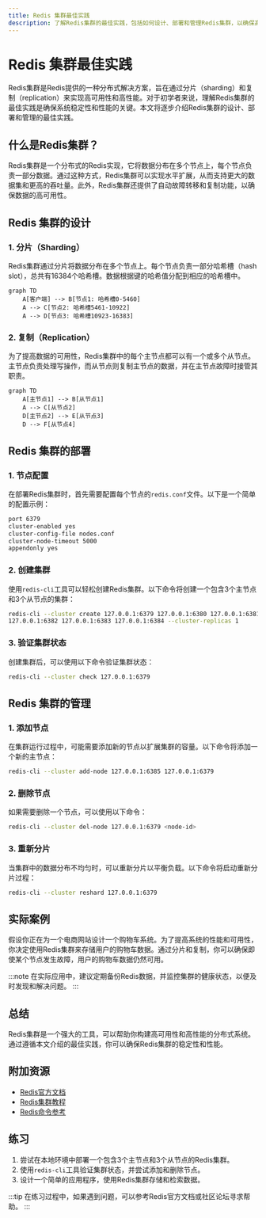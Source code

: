 ```yaml
---
title: Redis 集群最佳实践
description: 了解Redis集群的最佳实践，包括如何设计、部署和管理Redis集群，以确保高可用性和高性能。
---
```


# Redis 集群最佳实践

Redis集群是Redis提供的一种分布式解决方案，旨在通过分片（sharding）和复制（replication）来实现高可用性和高性能。对于初学者来说，理解Redis集群的最佳实践是确保系统稳定性和性能的关键。本文将逐步介绍Redis集群的设计、部署和管理的最佳实践。

## 什么是Redis集群？

Redis集群是一个分布式的Redis实现，它将数据分布在多个节点上，每个节点负责一部分数据。通过这种方式，Redis集群可以实现水平扩展，从而支持更大的数据集和更高的吞吐量。此外，Redis集群还提供了自动故障转移和复制功能，以确保数据的高可用性。

## Redis 集群的设计

### 1. 分片（Sharding）

Redis集群通过分片将数据分布在多个节点上。每个节点负责一部分哈希槽（hash slot），总共有16384个哈希槽。数据根据键的哈希值分配到相应的哈希槽中。

```mermaid
graph TD
    A[客户端] --> B[节点1: 哈希槽0-5460]
    A --> C[节点2: 哈希槽5461-10922]
    A --> D[节点3: 哈希槽10923-16383]
```

### 2. 复制（Replication）

为了提高数据的可用性，Redis集群中的每个主节点都可以有一个或多个从节点。主节点负责处理写操作，而从节点则复制主节点的数据，并在主节点故障时接管其职责。

```mermaid
graph TD
    A[主节点1] --> B[从节点1]
    A --> C[从节点2]
    D[主节点2] --> E[从节点3]
    D --> F[从节点4]
```

## Redis 集群的部署

### 1. 节点配置

在部署Redis集群时，首先需要配置每个节点的`redis.conf`文件。以下是一个简单的配置示例：

```bash
port 6379
cluster-enabled yes
cluster-config-file nodes.conf
cluster-node-timeout 5000
appendonly yes
```

### 2. 创建集群

使用`redis-cli`工具可以轻松创建Redis集群。以下命令将创建一个包含3个主节点和3个从节点的集群：

```bash
redis-cli --cluster create 127.0.0.1:6379 127.0.0.1:6380 127.0.0.1:6381 \
127.0.0.1:6382 127.0.0.1:6383 127.0.0.1:6384 --cluster-replicas 1
```

### 3. 验证集群状态

创建集群后，可以使用以下命令验证集群状态：

```bash
redis-cli --cluster check 127.0.0.1:6379
```

## Redis 集群的管理

### 1. 添加节点

在集群运行过程中，可能需要添加新的节点以扩展集群的容量。以下命令将添加一个新的主节点：

```bash
redis-cli --cluster add-node 127.0.0.1:6385 127.0.0.1:6379
```

### 2. 删除节点

如果需要删除一个节点，可以使用以下命令：

```bash
redis-cli --cluster del-node 127.0.0.1:6379 <node-id>
```

### 3. 重新分片

当集群中的数据分布不均匀时，可以重新分片以平衡负载。以下命令将启动重新分片过程：

```bash
redis-cli --cluster reshard 127.0.0.1:6379
```

## 实际案例

假设你正在为一个电商网站设计一个购物车系统。为了提高系统的性能和可用性，你决定使用Redis集群来存储用户的购物车数据。通过分片和复制，你可以确保即使某个节点发生故障，用户的购物车数据仍然可用。

:::note
在实际应用中，建议定期备份Redis数据，并监控集群的健康状态，以便及时发现和解决问题。
:::

## 总结

Redis集群是一个强大的工具，可以帮助你构建高可用性和高性能的分布式系统。通过遵循本文介绍的最佳实践，你可以确保Redis集群的稳定性和性能。

## 附加资源

- [Redis官方文档](https://redis.io/documentation)
- [Redis集群教程](https://redis.io/topics/cluster-tutorial)
- [Redis命令参考](https://redis.io/commands)

## 练习

1. 尝试在本地环境中部署一个包含3个主节点和3个从节点的Redis集群。
2. 使用`redis-cli`工具验证集群状态，并尝试添加和删除节点。
3. 设计一个简单的应用程序，使用Redis集群存储和检索数据。

:::tip
在练习过程中，如果遇到问题，可以参考Redis官方文档或社区论坛寻求帮助。
:::